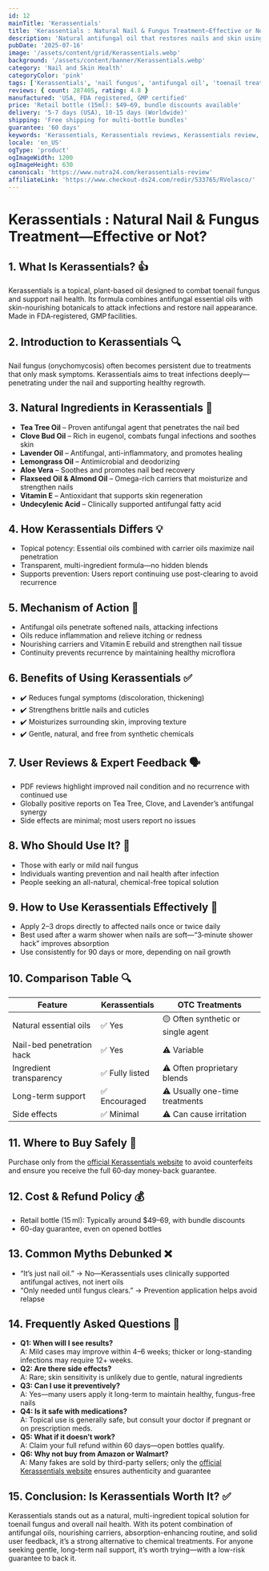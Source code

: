 ```yaml
---
id: 12
mainTitle: 'Kerassentials'
title: 'Kerassentials : Natural Nail & Fungus Treatment—Effective or Not?'
description: 'Natural antifungal oil that restores nails and skin using essential oils & plant actives.'
pubDate: '2025-07-16'
image: '/assets/content/grid/Kerassentials.webp'
background: '/assets/content/banner/Kerassentials.webp'
category: 'Nail and Skin Health'
categoryColor: 'pink'
tags: ['Kerassentials', 'nail fungus', 'antifungal oil', 'toenail treatment', 'essential oils', 'botanical', 'natural']
reviews: { count: 287405, rating: 4.8 }
manufactured: 'USA, FDA registered, GMP certified'
price: 'Retail bottle (15ml): $49–69, bundle discounts available'
delivery: '5-7 days (USA), 10-15 days (Worldwide)'
shipping: 'Free shipping for multi-bottle bundles'
guarantee: '60 days'
keywords: 'Kerassentials, Kerassentials reviews, Kerassentials review, Kerassentials amazona, Kerassentials complaints, Kerassentials oil, Kerassentials oils, Kerassentials reviews 2025, nail fungus, natural antifungal oil, toenail treatment, essential oils for fungus'
locale: 'en_US'
ogType: 'product'
ogImageWidth: 1200
ogImageHeight: 630
canonical: 'https://www.nutra24.com/kerassentials-review'
affiliateLink: 'https://www.checkout-ds24.com/redir/533765/RVelasco/'
---
```


# Kerassentials : Natural Nail & Fungus Treatment—Effective or Not?

## 1. What Is Kerassentials? 👍

Kerassentials is a topical, plant-based oil designed to combat toenail fungus and support nail health. Its formula combines antifungal essential oils with skin-nourishing botanicals to attack infections and restore nail appearance. Made in FDA‑registered, GMP facilities.

## 2. Introduction to Kerassentials 🔍

Nail fungus (onychomycosis) often becomes persistent due to treatments that only mask symptoms. Kerassentials aims to treat infections deeply—penetrating under the nail and supporting healthy regrowth.

## 3. Natural Ingredients in Kerassentials 🌱

- **Tea Tree Oil** – Proven antifungal agent that penetrates the nail bed
- **Clove Bud Oil** – Rich in eugenol, combats fungal infections and soothes skin
- **Lavender Oil** – Antifungal, anti-inflammatory, and promotes healing
- **Lemongrass Oil** – Antimicrobial and deodorizing
- **Aloe Vera** – Soothes and promotes nail bed recovery
- **Flaxseed Oil & Almond Oil** – Omega-rich carriers that moisturize and strengthen nails
- **Vitamin E** – Antioxidant that supports skin regeneration
- **Undecylenic Acid** – Clinically supported antifungal fatty acid

## 4. How Kerassentials Differs 💡

- Topical potency: Essential oils combined with carrier oils maximize nail penetration
- Transparent, multi-ingredient formula—no hidden blends
- Supports prevention: Users report continuing use post-clearing to avoid recurrence

## 5. Mechanism of Action 🧬

- Antifungal oils penetrate softened nails, attacking infections
- Oils reduce inflammation and relieve itching or redness
- Nourishing carriers and Vitamin E rebuild and strengthen nail tissue
- Continuity prevents recurrence by maintaining healthy microflora

## 6. Benefits of Using Kerassentials ✅

- ✔️ Reduces fungal symptoms (discoloration, thickening)
- ✔️ Strengthens brittle nails and cuticles
- ✔️ Moisturizes surrounding skin, improving texture
- ✔️ Gentle, natural, and free from synthetic chemicals

## 7. User Reviews & Expert Feedback 🗣️

- PDF reviews highlight improved nail condition and no recurrence with continued use
- Globally positive reports on Tea Tree, Clove, and Lavender’s antifungal synergy
- Side effects are minimal; most users report no issues

## 8. Who Should Use It? 🎯

- Those with early or mild nail fungus
- Individuals wanting prevention and nail health after infection
- People seeking an all-natural, chemical-free topical solution

## 9. How to Use Kerassentials Effectively 💊

- Apply 2–3 drops directly to affected nails once or twice daily
- Best used after a warm shower when nails are soft—“3‑minute shower hack” improves absorption
- Use consistently for 90 days or more, depending on nail growth

## 10. Comparison Table 🔍

| Feature                 | Kerassentials      | OTC Treatments                  |
|-------------------------|-------------------|---------------------------------|
| Natural essential oils  | ✅ Yes            | 🟡 Often synthetic or single agent |
| Nail-bed penetration hack | ✅ Yes          | ⚠️ Variable                     |
| Ingredient transparency | ✅ Fully listed   | ⚠️ Often proprietary blends     |
| Long-term support       | ✅ Encouraged     | ⚠️ Usually one-time treatments  |
| Side effects            | ✅ Minimal        | ⚠️ Can cause irritation         |

## 11. Where to Buy Safely 🛒

Purchase only from the [official Kerassentials website](https://www.checkout-ds24.com/redir/533765/RVelasco/) to avoid counterfeits and ensure you receive the full 60‑day money-back guarantee.

## 12. Cost & Refund Policy 💰

- Retail bottle (15 ml): Typically around $49–69, with bundle discounts
- 60-day guarantee, even on opened bottles

## 13. Common Myths Debunked ❌

- “It’s just nail oil.” → No—Kerassentials uses clinically supported antifungal actives, not inert oils
- “Only needed until fungus clears.” → Prevention application helps avoid relapse

## 14. Frequently Asked Questions 🤔

- **Q1: When will I see results?**  
  A: Mild cases may improve within 4–6 weeks; thicker or long-standing infections may require 12+ weeks.
- **Q2: Are there side effects?**  
  A: Rare; skin sensitivity is unlikely due to gentle, natural ingredients
- **Q3: Can I use it preventively?**  
  A: Yes—many users apply it long-term to maintain healthy, fungus-free nails
- **Q4: Is it safe with medications?**  
  A: Topical use is generally safe, but consult your doctor if pregnant or on prescription meds.
- **Q5: What if it doesn’t work?**  
  A: Claim your full refund within 60 days—open bottles qualify.
- **Q6: Why not buy from Amazon or Walmart?**  
  A: Many fakes are sold by third-party sellers; only the [official Kerassentials website](https://www.checkout-ds24.com/redir/533765/RVelasco/)  ensures authenticity and guarantee

## 15. Conclusion: Is Kerassentials Worth It? ✅

Kerassentials stands out as a natural, multi-ingredient topical solution for toenail fungus and overall nail health. With its potent combination of antifungal oils, nourishing carriers, absorption-enhancing routine, and solid user feedback, it’s a strong alternative to chemical treatments. For anyone seeking gentle, long-term nail support, it’s worth trying—with a low-risk guarantee to back it.
